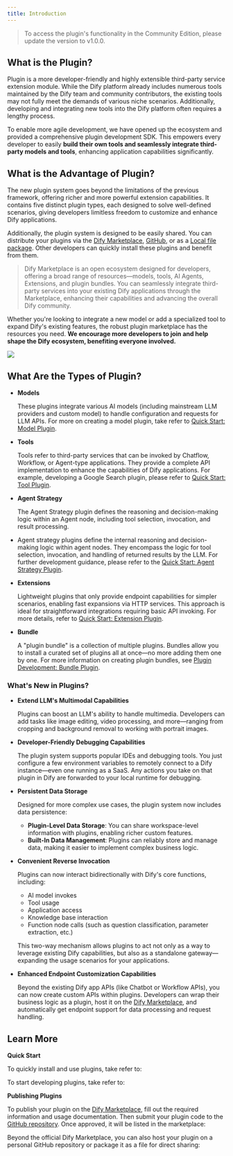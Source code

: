 ```yaml
---
title: Introduction
---
```



> To access the plugin's functionality in the Community Edition, please update the version to v1.0.0.

## **What is the Plugin?**

Plugin is a more developer-friendly and highly extensible third-party service extension module. While the Dify platform already includes numerous tools maintained by the Dify team and community contributors, the existing tools may not fully meet the demands of various niche scenarios. Additionally, developing and integrating new tools into the Dify platform often requires a lengthy process.

To enable more agile development, we have opened up the ecosystem and provided a comprehensive plugin development SDK. This empowers every developer to easily **build their own tools and seamlessly integrate third-party models and tools**, enhancing application capabilities significantly.

## What is the Advantage of Plugin?

The new plugin system goes beyond the limitations of the previous framework, offering richer and more powerful extension capabilities. It contains five distinct plugin types, each designed to solve well-defined scenarios, giving developers limitless freedom to customize and enhance Dify applications.

Additionally, the plugin system is designed to be easily shared. You can distribute your plugins via the [Dify Marketplace](https://marketplace.dify.ai/), [GitHub](/en/plugins/publish-plugins/publish-plugin-on-personal-github-repo), or as a [Local file package](/en/plugins/publish-plugins/package-plugin-file-and-publish.mdx). Other developers can quickly install these plugins and benefit from them.

> Dify Marketplace is an open ecosystem designed for developers, offering a broad range of resources—models, tools, AI Agents, Extensions, and plugin bundles. You can seamlessly integrate third-party services into your existing Dify applications through the Marketplace, enhancing their capabilities and advancing the overall Dify community.

Whether you're looking to integrate a new model or add a specialized tool to expand Dify's existing features, the robust plugin marketplace has the resources you need. **We encourage more developers to join and help shape the Dify ecosystem, benefiting everyone involved.**

![](https://assets-docs.dify.ai/2025/01/83f9566063db7ae4886f6a139f3f81ff.png)

## **What Are the Types of Plugin?**

*   **Models**

    These plugins integrate various AI models (including mainstream LLM providers and custom model) to handle configuration and requests for LLM APIs. For more on creating a model plugin, take refer to [Quick Start: Model Plugin](https://docs.dify.ai/plugins/quick-start/develop-plugins/model-plugin).
*   **Tools**

    Tools refer to third-party services that can be invoked by Chatflow, Workflow, or Agent-type applications. They provide a complete API implementation to enhance the capabilities of Dify applications. For example, developing a Google Search plugin, please refer to [Quick Start: Tool Plugin](/en/plugins/quick-start/develop-plugins/tool-plugin).
*   **Agent Strategy**

    The Agent Strategy plugin defines the reasoning and decision-making logic within an Agent node, including tool selection, invocation, and result processing.
* Agent strategy plugins define the internal reasoning and decision-making logic within agent nodes. They encompass the logic for tool selection, invocation, and handling of returned results by the LLM. For further development guidance, please refer to the [Quick Start: Agent Strategy Plugin](/en/plugins/quick-start/develop-plugins/agent-strategy-plugin).
*   **Extensions**

    Lightweight plugins that only provide endpoint capabilities for simpler scenarios, enabling fast expansions via HTTP services. This approach is ideal for straightforward integrations requiring basic API invoking. For more details, refer to [Quick Start: Extension Plugin](/en/plugins/quick-start/develop-plugins/extension-plugin).
*   **Bundle**

    A "plugin bundle" is a collection of multiple plugins. Bundles allow you to install a curated set of plugins all at once—no more adding them one by one. For more information on creating plugin bundles, see [Plugin Development: Bundle Plugin](/en/plugins/quick-start/develop-plugins/bundle).

### **What's New in Plugins?**

*   **Extend LLM's Multimodal Capabilities**

    Plugins can boost an LLM's ability to handle multimedia. Developers can add tasks like image editing, video processing, and more—ranging from cropping and background removal to working with portrait images.
*   **Developer-Friendly Debugging Capabilities**

    The plugin system supports popular IDEs and debugging tools. You just configure a few environment variables to remotely connect to a Dify instance—even one running as a SaaS. Any actions you take on that plugin in Dify are forwarded to your local runtime for debugging.
*   **Persistent Data Storage**

    Designed for more complex use cases, the plugin system now includes data persistence:

    * **Plugin-Level Data Storage**: You can share workspace-level information with plugins, enabling richer custom features.
    * **Built-In Data Management**: Plugins can reliably store and manage data, making it easier to implement complex business logic.
*   **Convenient Reverse Invocation**

    Plugins can now interact bidirectionally with Dify's core functions, including:

    * AI model invokes
    * Tool usage
    * Application access
    * Knowledge base interaction
    * Function node calls (such as question classification, parameter extraction, etc.)

    This two-way mechanism allows plugins to act not only as a way to leverage existing Dify capabilities, but also as a standalone gateway—expanding the usage scenarios for your applications.
*   **Enhanced Endpoint Customization Capabilities**

    Beyond the existing Dify app APIs (like Chatbot or Workflow APIs), you can now create custom APIs within plugins. Developers can wrap their business logic as a plugin, host it on the [Dify Marketplace](https://marketplace.dify.ai/), and automatically get endpoint support for data processing and request handling.

## Learn More

**Quick Start**

To quickly install and use plugins, take refer to:

<Card title="Install Plugins" icon="link" href="/en/plugins/quick-start/install-plugins">
</Card>

To start developing plugins, take refer to:

<Card title="Develop Plugins" icon="link" href="/en/plugins/quick-start/develop-plugins">
</Card>

**Publishing Plugins**

To publish your plugin on the [Dify Marketplace](https://marketplace.dify.ai/), fill out the required information and usage documentation. Then submit your plugin code to the [GitHub repository](https://github.com/langgenius/dify-plugins). Once approved, it will be listed in the marketplace:

<Card title="Publish to Dify Marketplace" icon="link" href="/en/plugins/publish-plugins/publish-to-dify-marketplace">
</Card>

Beyond the official Dify Marketplace, you can also host your plugin on a personal GitHub repository or package it as a file for direct sharing:

<Card title="Publish to Dify Marketplace" icon="link" href="/en/plugins/publish-plugins/publish-to-dify-marketplace">
</Card>

<Card title="Package and Publish Plugin File" icon="link" href="/en/plugins/publish-plugins/package-plugin-file-and-publish">
</Card>
